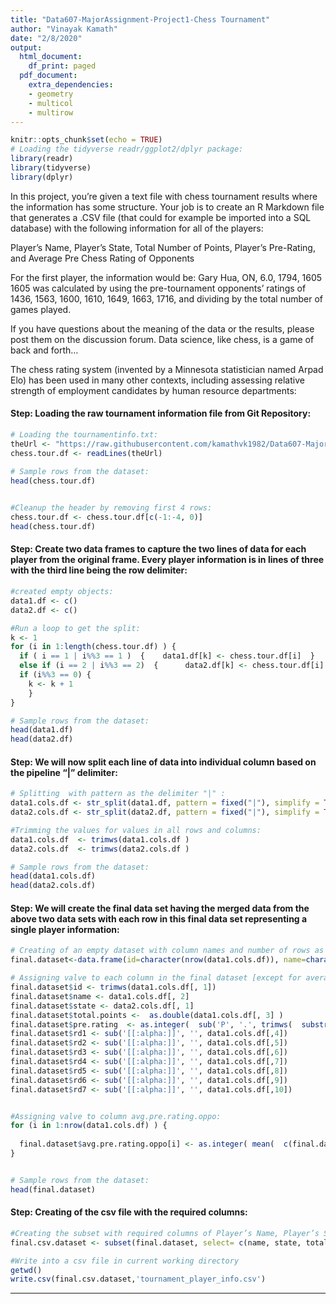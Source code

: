 ---
title: "Data607-MajorAssignment-Project1-Chess Tournament"
author: "Vinayak Kamath"
date: "2/8/2020"
output: 
  html_document:
    df_print: paged
  pdf_document:
    extra_dependencies:
    - geometry
    - multicol
    - multirow
---


```{r setup, include=FALSE}
knitr::opts_chunk$set(echo = TRUE)
# Loading the tidyverse readr/ggplot2/dplyr package:
library(readr)
library(tidyverse)
library(dplyr)

```


In this project, you’re given a text file with chess tournament results where the information has some structure.  Your job is to create an R Markdown file that generates a .CSV file (that could for example be imported into a SQL database) with the following information for all of the players:    

Player’s Name, Player’s State, Total Number of Points, Player’s Pre-Rating, and Average Pre Chess Rating of Opponents 

For the first player, the information would be: Gary Hua, ON, 6.0, 1794, 1605 
1605 was calculated by using the pre-tournament opponents’ ratings of 1436, 1563, 1600, 1610, 1649, 1663, 1716, and dividing by the total number of games played.   

If you have questions about the meaning of the data or the results, please post them on the discussion forum.  Data science, like chess, is a game of back and forth… 

The chess rating system (invented by a Minnesota statistician named Arpad Elo) has been used in many other contexts, including assessing relative strength of employment candidates by human resource departments:   
  
   
   
   
   
  
#### **Step:** Loading the raw tournament information file from Git Repository:  

```{r}
# Loading the tournamentinfo.txt:
theUrl <- "https://raw.githubusercontent.com/kamathvk1982/Data607-MajorAssignment-Project1/master/tournamentinfo.txt"
chess.tour.df <- readLines(theUrl)
  
# Sample rows from the dataset:
head(chess.tour.df)


#Cleanup the header by removing first 4 rows:
chess.tour.df <- chess.tour.df[c(-1:-4, 0)]
head(chess.tour.df)
```  


  
  
  
#### **Step:** Create two data frames to capture the two lines of data for each player from the original frame. Every player information is in lines of three with the third line being the row delimiter:  

```{r}
#created empty objects:  
data1.df <- c()
data2.df <- c()

#Run a loop to get the split:  
k <- 1
for (i in 1:length(chess.tour.df) ) {
  if ( i == 1 | i%%3 == 1 )  {    data1.df[k] <- chess.tour.df[i]  }
  else if (i == 2 | i%%3 == 2)  {      data2.df[k] <- chess.tour.df[i]    }
  if (i%%3 == 0) { 
    k <- k + 1
    }
}

# Sample rows from the dataset:  
head(data1.df)
head(data2.df)
```  
  
  
  
  
  
#### **Step:** We will now split each line of data into individual column based on the pipeline "|" delimiter:  

```{r}
# Splitting  with pattern as the delimiter "|" :
data1.cols.df <- str_split(data1.df, pattern = fixed("|"), simplify = TRUE, n=11)
data2.cols.df <- str_split(data2.df, pattern = fixed("|"), simplify = TRUE, n=11)

#Trimming the values for values in all rows and columns:
data1.cols.df  <- trimws(data1.cols.df )
data2.cols.df  <- trimws(data2.cols.df )

# Sample rows from the dataset:  
head(data1.cols.df)
head(data2.cols.df)
```  
  
  
  
  
  
  
#### **Step:** We will create the final data set having the merged data from the above two data sets with each row in this final data set representing a single player information:  
  
```{r}
# Creating of an empty dataset with column names and number of rows as the length of final dataset:  
final.dataset<-data.frame(id=character(nrow(data1.cols.df)), name=character(nrow(data1.cols.df)), state=character(nrow(data1.cols.df)), total.points=numeric(nrow(data1.cols.df)), pre.rating=numeric(nrow(data1.cols.df)), avg.pre.rating.oppo=numeric(nrow(data1.cols.df)), rd1=character(nrow(data1.cols.df)),rd2=character(nrow(data1.cols.df)), rd3=character(nrow(data1.cols.df)), rd4=character(nrow(data1.cols.df)), rd5=character(nrow(data1.cols.df)), rd6=character(nrow(data1.cols.df)), rd7=character(nrow(data1.cols.df)) )

# Assigning valve to each column in the final dataset [except for average opponent rating, which we will calculate in next step]:    
final.dataset$id <- trimws(data1.cols.df[, 1])
final.dataset$name <- data1.cols.df[, 2]
final.dataset$state <- data2.cols.df[, 1]
final.dataset$total.points <-  as.double(data1.cols.df[, 3] )
final.dataset$pre.rating  <- as.integer(  sub('P', '.', trimws(  substr(data2.cols.df[,2], regexpr('R:', data2.cols.df[,2] ) +2 , regexpr("->", data2.cols.df[,2])-1)  ) ))
final.dataset$rd1 <- sub('[[:alpha:]]', '', data1.cols.df[,4])
final.dataset$rd2 <- sub('[[:alpha:]]', '', data1.cols.df[,5])
final.dataset$rd3 <- sub('[[:alpha:]]', '', data1.cols.df[,6])
final.dataset$rd4 <- sub('[[:alpha:]]', '', data1.cols.df[,7])
final.dataset$rd5 <- sub('[[:alpha:]]', '', data1.cols.df[,8])
final.dataset$rd6 <- sub('[[:alpha:]]', '', data1.cols.df[,9])
final.dataset$rd7 <- sub('[[:alpha:]]', '', data1.cols.df[,10])


#Assigning valve to column avg.pre.rating.oppo:
for (i in 1:nrow(data1.cols.df) ) {
  
  final.dataset$avg.pre.rating.oppo[i] <- as.integer( mean(  c(final.dataset$pre.rating[final.dataset$id == trimws(final.dataset$rd1[i])]   , final.dataset$pre.rating[final.dataset$id == trimws(final.dataset$rd2[i])]  , final.dataset$pre.rating[final.dataset$id == trimws(final.dataset$rd3[i])]  , final.dataset$pre.rating[final.dataset$id == trimws(final.dataset$rd4[i])]  , final.dataset$pre.rating[final.dataset$id == trimws(final.dataset$rd5[i])]  , final.dataset$pre.rating[final.dataset$id == trimws(final.dataset$rd6[i])]  , final.dataset$pre.rating[final.dataset$id == trimws(final.dataset$rd7[i])] ) , na.rm = TRUE ) )
}


# Sample rows from the dataset:  
head(final.dataset)

```  





#### **Step:** Creating of the csv file with the required columns:  
  
```{r}
#Creating the subset with required columns of Player’s Name, Player’s State, Total Number of Points, Player’s Pre-Rating, and Average Pre Chess Rating of Opponents:
final.csv.dataset <- subset(final.dataset, select= c(name, state, total.points, pre.rating,avg.pre.rating.oppo ))

#Write into a csv file in current working directory
getwd()
write.csv(final.csv.dataset,'tournament_player_info.csv')

```  
 
--------------------------------------------------------------------------------

\clearpage